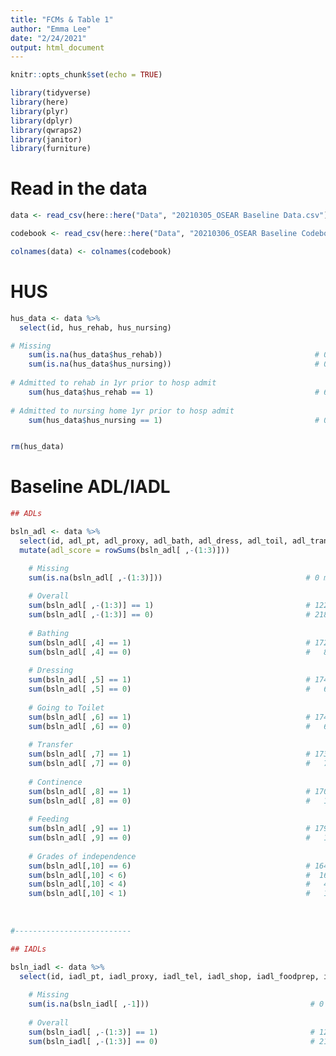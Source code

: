 ```yaml
---
title: "FCMs & Table 1"
author: "Emma Lee"
date: "2/24/2021"
output: html_document
---
```


```r
knitr::opts_chunk$set(echo = TRUE)
```

```r
library(tidyverse)
library(here)
library(plyr)
library(dplyr)
library(qwraps2)
library(janitor)
library(furniture)
```

# Read in the data
```r

data <- read_csv(here::here("Data", "20210305_OSEAR Baseline Data.csv"))

codebook <- read_csv(here::here("Data", "20210306_OSEAR Baseline Codebook.csv"))

colnames(data) <- colnames(codebook)


```

# HUS 
```r

hus_data <- data %>% 
  select(id, hus_rehab, hus_nursing)

# Missing
    sum(is.na(hus_data$hus_rehab))                                  # 0 missing
    sum(is.na(hus_data$hus_nursing))                                # 0 missing
    
# Admitted to rehab in 1yr prior to hosp admit
    sum(hus_data$hus_rehab == 1)                                    # 6 admitted to rehab, 174 not admitted
    
# Admitted to nursing home 1yr prior to hosp admit
    sum(hus_data$hus_nursing == 1)                                  # 0 admitted to nursing home, 180 not admitted 


rm(hus_data)
```

# Baseline ADL/IADL
```r

## ADLs 

bsln_adl <- data %>% 
  select(id, adl_pt, adl_proxy, adl_bath, adl_dress, adl_toil, adl_trans, adl_cntine, adl_feed) %>% 
  mutate(adl_score = rowSums(bsln_adl[ ,-(1:3)]))

    # Missing 
    sum(is.na(bsln_adl[ ,-(1:3)]))                                # 0 missing out of 1440
    
    # Overall
    sum(bsln_adl[ ,-(1:3)] == 1)                                  # 1222 / 1440 independent
    sum(bsln_adl[ ,-(1:3)] == 0)                                  # 218 / 1440 dependent
    
    # Bathing 
    sum(bsln_adl[ ,4] == 1)                                       # 172 independent
    sum(bsln_adl[ ,4] == 0)                                       #   8 dependent
    
    # Dressing 
    sum(bsln_adl[ ,5] == 1)                                       # 174 independent
    sum(bsln_adl[ ,5] == 0)                                       #   6 dependent
    
    # Going to Toilet 
    sum(bsln_adl[ ,6] == 1)                                       # 174 independent
    sum(bsln_adl[ ,6] == 0)                                       #   6 dependent
    
    # Transfer
    sum(bsln_adl[ ,7] == 1)                                       # 173 independent
    sum(bsln_adl[ ,7] == 0)                                       #   7 dependent
    
    # Continence 
    sum(bsln_adl[ ,8] == 1)                                       # 170 independent
    sum(bsln_adl[ ,8] == 0)                                       #   10 dependent
    
    # Feeding 
    sum(bsln_adl[ ,9] == 1)                                       # 179 independent
    sum(bsln_adl[ ,9] == 0)                                       #   1 dependent
    
    # Grades of independence
    sum(bsln_adl[,10] == 6)                                       # 164 completely independent ADL
    sum(bsln_adl[,10] < 6)                                        #  16 with any degree of ADL dependency
    sum(bsln_adl[,10] < 4)                                        #   4 with more than half ADL dependent 
    sum(bsln_adl[,10] < 1)                                        #   1 pt completely ADL dependent 
    
    
    
#--------------------------

## IADLs 
    
bsln_iadl <- data %>% 
  select(id, iadl_pt, iadl_proxy, iadl_tel, iadl_shop, iadl_foodprep, iadl_housekeep, iadl_laundry, iadl_transp, iadl_med, iadl_fin)

    # Missing
    sum(is.na(bsln_iadl[ ,-1]))                                    # 0 missing 
    
    # Overall
    sum(bsln_iadl[ ,-(1:3)] == 1)                                  # 1222 / 1440 independent
    sum(bsln_iadl[ ,-(1:3)] == 0)                                  # 218 / 1440 dependent



```

# 
```r



```

# 
```r



```









